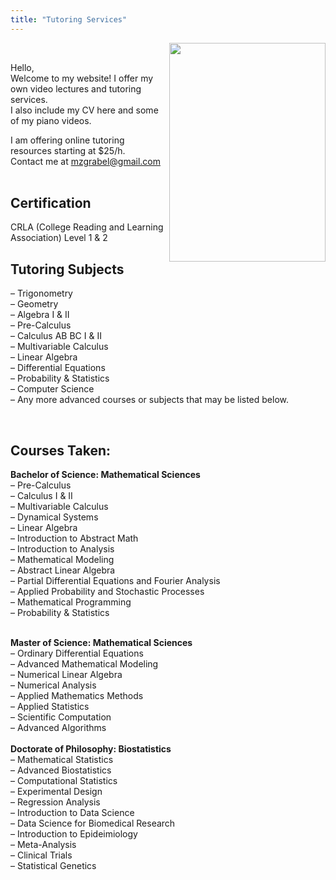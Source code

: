---
title: "Tutoring Services"
---



<img align="right" width="250" height="350" src="profile21.jpg"> <br>

Hello, <br>
Welcome to my website! I offer my own video lectures and tutoring services. <br> I also include my CV here and some of my piano videos. <br>



I am offering online tutoring resources starting at $25/h. <br>
Contact me at [mzgrabel@gmail.com](mailto:mzgrabel@gmail.com?subject=Tutoring) <br>
<br>

## Certification
CRLA (College Reading and Learning Association) Level 1 & 2

## Tutoring Subjects <br>
-- Trigonometry <br>
-- Geometry <br>
-- Algebra I & II <br>
-- Pre-Calculus <br>
-- Calculus AB BC I & II <br>
-- Multivariable Calculus <br>
-- Linear Algebra <br>
-- Differential Equations <br>
-- Probability & Statistics <br>
-- Computer Science <br> 
-- Any more advanced courses or subjects that may be listed below. <br>

<br>

## Courses Taken: <br>

**Bachelor of Science: Mathematical Sciences** <br>
-- Pre-Calculus <br>
-- Calculus I & II <br>
-- Multivariable Calculus <br>
-- Dynamical Systems <br>
-- Linear Algebra <br>
-- Introduction to Abstract Math <br>
-- Introduction to Analysis <br>
-- Mathematical Modeling <br>
-- Abstract Linear Algebra <br>
-- Partial Differential Equations and Fourier Analysis <br>
-- Applied Probability and Stochastic Processes <br>
-- Mathematical Programming <br>
-- Probability & Statistics <br>
<br>

**Master of Science: Mathematical Sciences** <br>
-- Ordinary Differential Equations <br>
-- Advanced Mathematical Modeling <br>
-- Numerical Linear Algebra <br>
-- Numerical Analysis <br>
-- Applied Mathematics Methods <br>
-- Applied Statistics <br>
-- Scientific Computation <br>
-- Advanced Algorithms <br> 
<br>
**Doctorate of Philosophy: Biostatistics** <br>
-- Mathematical Statistics <br>
-- Advanced Biostatistics <br>
-- Computational Statistics <br>
-- Experimental Design <br>
-- Regression Analysis <br>
-- Introduction to Data Science <br>
-- Data Science for Biomedical Research <br>
-- Introduction to Epideimiology <br>
-- Meta-Analysis <br>
-- Clinical Trials <br>
-- Statistical Genetics <br> 


